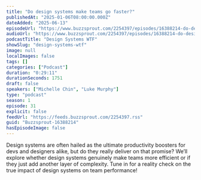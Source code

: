 ```yaml
---
title: "Do design systems make teams go faster?"
publishedAt: "2025-01-06T08:00:00.000Z"
dateAdded: "2025-06-13"
episodeUrl: "https://www.buzzsprout.com/2254397/episodes/16388214-do-design-systems-make-teams-go-faster.mp3"
audioUrl: "https://www.buzzsprout.com/2254397/episodes/16388214-do-design-systems-make-teams-go-faster.mp3"
podcastTitle: "Design Systems WTF"
showSlug: "design-systems-wtf"
image: null
localImages: false
tags: []
categories: ["Podcast"]
duration: "0:29:11"
durationSeconds: 1751
draft: false
speakers: ["Michelle Chin", "Luke Murphy"]
type: "podcast"
season: 1
episode: 31
explicit: false
feedUrl: "https://feeds.buzzsprout.com/2254397.rss"
guid: "Buzzsprout-16388214"
hasEpisodeImage: false
---
```

Design systems are often hailed as the ultimate productivity boosters for devs and designers alike, but do they really deliver on that promise? We’ll explore whether design systems genuinely make teams more efficient or if they just add another layer of complexity. Tune in for a reality check on the true impact of design systems on team performance!
